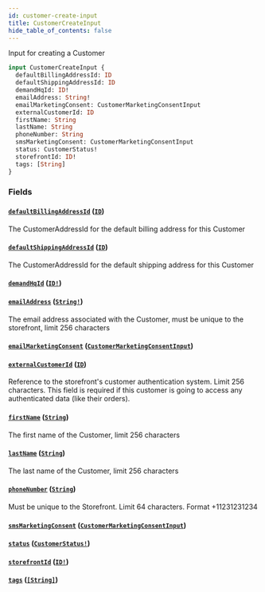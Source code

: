 ```yaml
---
id: customer-create-input
title: CustomerCreateInput
hide_table_of_contents: false
---
```



Input for creating a Customer

```graphql
input CustomerCreateInput {
  defaultBillingAddressId: ID
  defaultShippingAddressId: ID
  demandHqId: ID!
  emailAddress: String!
  emailMarketingConsent: CustomerMarketingConsentInput
  externalCustomerId: ID
  firstName: String
  lastName: String
  phoneNumber: String
  smsMarketingConsent: CustomerMarketingConsentInput
  status: CustomerStatus!
  storefrontId: ID!
  tags: [String]
}
```


### Fields

#### [`defaultBillingAddressId`](#) ([`ID`](/developers/demandhq-apis/demand-api/graphql/reference/scalars/id))

The CustomerAddressId for the default billing address for this Customer


#### [`defaultShippingAddressId`](#) ([`ID`](/developers/demandhq-apis/demand-api/graphql/reference/scalars/id))

The CustomerAddressId for the default shipping address for this Customer


#### [`demandHqId`](#) ([`ID!`](/developers/demandhq-apis/demand-api/graphql/reference/scalars/id))




#### [`emailAddress`](#) ([`String!`](/developers/demandhq-apis/demand-api/graphql/reference/scalars/string))

The email address associated with the Customer, must be unique to the storefront, limit 256 characters


#### [`emailMarketingConsent`](#) ([`CustomerMarketingConsentInput`](/developers/demandhq-apis/demand-api/graphql/reference/inputs/customer-marketing-consent-input))




#### [`externalCustomerId`](#) ([`ID`](/developers/demandhq-apis/demand-api/graphql/reference/scalars/id))

Reference to the storefront's customer authentication system. Limit 256 characters.
This field is required if this customer is going to access any authenticated data (like their orders).


#### [`firstName`](#) ([`String`](/developers/demandhq-apis/demand-api/graphql/reference/scalars/string))

The first name of the Customer, limit 256 characters


#### [`lastName`](#) ([`String`](/developers/demandhq-apis/demand-api/graphql/reference/scalars/string))

The last name of the Customer, limit 256 characters


#### [`phoneNumber`](#) ([`String`](/developers/demandhq-apis/demand-api/graphql/reference/scalars/string))

Must be unique to the Storefront. Limit 64 characters. Format +11231231234


#### [`smsMarketingConsent`](#) ([`CustomerMarketingConsentInput`](/developers/demandhq-apis/demand-api/graphql/reference/inputs/customer-marketing-consent-input))




#### [`status`](#) ([`CustomerStatus!`](/developers/demandhq-apis/demand-api/graphql/reference/enums/customer-status))




#### [`storefrontId`](#) ([`ID!`](/developers/demandhq-apis/demand-api/graphql/reference/scalars/id))




#### [`tags`](#) ([`[String]`](/developers/demandhq-apis/demand-api/graphql/reference/scalars/string))







